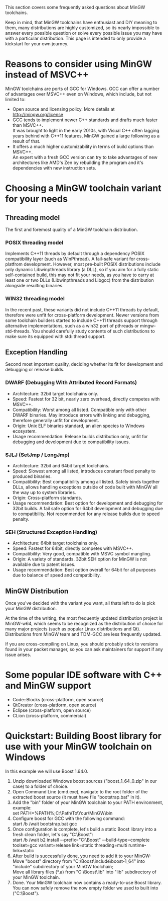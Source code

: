 This section covers some frequently asked questions about MinGW toolchains.

Keep in mind, that MinGW toolchains have enthusiast and DIY meaning to them, many distributions are highly customized, so its nearly impossible to answer every possible question or solve every possible issue you may have with a particular distribution. This page is intended to only provide a kickstart for your own journey.


= Reasons to consider using MinGW instead of MSVC++ =



MinGW toolchains are ports of GCC for Windows. GCC can offer a number of advantages over MSVC++ even on Windows, which include, but not limited to:
* Open source and licensing policy. More details at http://mingw.org/license
* GCC tends to implement newer C++ standards and drafts much faster than MSVC++.<br/>It was brought to light in the early 2010s, with Visual C++ often lagging years behind with C++11 features, MinGW gained a large following as a result of that.
* It offers a much higher customizability in terms of build options than MSVC++.<br/>An expert with a fresh GCC version can try to take advantages of new architectures like AMD's Zen by rebuilding the program and it's dependencies with new instruction sets.







= Choosing a MinGW toolchain variant for your needs =



== Threading model ==

The first and foremost quality of a MinGW toolchain distribution.


=== POSIX threading model ===

Implements C++11 threads by default through a dependency POSIX compatibility layer (such as WinPthread). A fail-safe variant for cross-platfrom development. However, most pre-built POSIX distributions include only dynamic Libwinpthreads library (a DLL), so if you aim for a fully static self-contained build, this may not fit your needs, as you have to carry at least one or two DLLs (Libwinpthreads and Libgcc) from the distribution alongside resulting binaries.


=== WIN32 threading model ===

In the recent past, these variants did not include C++11 threads by default, therefore were unfit for cross-platform development. Newer versions from some toolchain builders started to include C++11 threads support through alternative implementations, such as a win32 port of pthreads or mingw-std-threads. You should carefully study contents of such distributions to make sure its equipped with std::thread support.




== Exception Handling ==

Second most important quality, deciding whether its fit for development and debugging or release builds.


=== DWARF (Debugging With Attributed Record Formats) ===

* Architecture: 32bit target toolchains only.
* Speed: Fastest for 32 bit, nearly zero overhead, directly competes with MSVC++.
* Compatibility: Worst among all listed. Compatible only with other DWARF binaries. May introduce errors with linking and debugging, therefore generally unfit for development.
* Origin: Unix ELF binaries standard, an alien species to Windows ecosystem.
* Usage recommendation: Release builds distribution only, unfit for debugging and development due to compatibility issues.





=== SJLJ (SetJmp / LongJmp) ===

* Architecture: 32bit and 64bit target toolchains.
* Speed: Slowest among all listed, introduces constant fixed penalty to produced binaries.
* Compatibility: Best compatibility among all listed. Safely binds together DLLs, allows handling exceptions outside of code built with MinGW all the way up to system libraries.
* Origin: Cross-platform standards.
* Usage recommendation: Best option for development and debugging for 32bit builds. A fail safe option for 64bit development and debugging due to compatibility. Not recommended for any release builds due to speed penalty.





=== SEH (Structured Exception Handling) ===

* Architecture: 64bit target toolchains only.
* Speed: Fastest for 64bit, directly competes with MSVC++.
* Compatibility: Very good, compatible with MSVC symbol mangling.
* Origin: A variety of standards. 32bit SEH option for MinGW is not available due to patent issues.
* Usage recommendation: Best option overall for 64bit for all purposes due to balance of speed and compatibility.







== MinGW Distribution ==

Once you've decided with the variant you want, all thats left to do is pick your MinGW distribution.

At the time of the writing, the most frequently updated distribution project is MinGW-w64, which seems to be recognized as the distribution of choice for many major projects (such as popular Linux distributions and Qt). Distributions from MinGW team and TDM-GCC are less frequently updated.

If you are cross-compiling on Linux, you should probably stick to versions found in your packet manager, so you can ask maintainers for support if any issue arises.


= Some popular IDE software with C++ and MinGW support =

* Code::Blocks (cross-platform, open source)
* QtCreator (cross-platform, open source)
* Eclipse (cross-platform, open source)
* CLion (cross-platform, commercial)





= Quickstart: Building Boost library for use with your MinGW toolchain on Windows =



In this example we will use Boost 1.64.0.


# Unzip downloaded Windows boost sources ("boost_1_64_0.zip" in our case) to a folder of choice.
# Open Command Line (cmd.exe), navigate to the root folder of the extracted boost source (it must have file "bootstrap.bat" in it).
# Add the "bin" folder of your MinGW toolchain to your PATH environment, example:<br/>set PATH=%PATH%;C:\Path\To\Your\MinGW\bin
# Configure boost for GCC with the following command:<br/>start /b /wait bootstrap.bat gcc
# Once configuration is complete, let's build a static Boost library into a fresh clean folder, let's say "C:\Boost":<br/>start /b /wait b2 install --prefix="C:\Boost" --build-type=complete toolset=gcc variant=release link=static threading=multi runtime-link=static
# After build is successfully done, you need to add it to your MinGW:<br/>Move "boost" directory from "C:\Boost\include\boost-1_64" into "include" subdirectory of your MinGW toolchain;<br/>Move all library files (*.a) from "C:\Boost\lib" into "lib" subdirectory of your MinGW toolchain.
# Done. Your MinGW toolchain now contains a ready-to-use Boost library. You can now safely remove the now empty folder we used to built into ("C:\Boost").





















